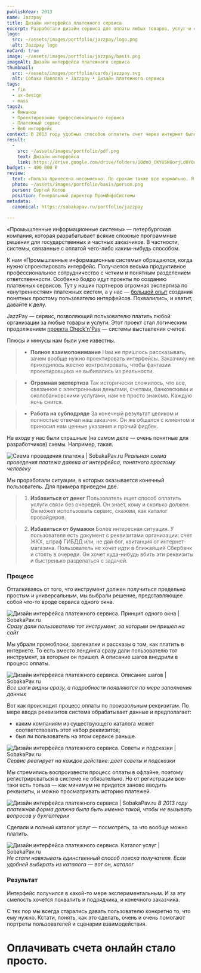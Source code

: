 ```yaml
---
publishYear: 2013
name: Jazzpay
title: Дизайн интерфейса платежного сервиса
excerpt: Разработали дизайн сервиса для оплаты любых товаров, услуг и счетов без обязательной регистрации.
logo:
  src: ~/assets/images/portfolio/jazzpay/logo.png
  alt: Jazzpay logo
noCard: true
image: ~/assets/images/portfolio/jazzpay/basis.png
imageAlt: Дизайн интерфейса платежного сервиса
thumbnail:
  src: ~/assets/images/portfolio/cards/jazzpay.svg
  alt: Собака Павлова • Jazzpay • Дизайн платежного сервиса
tags:
  - fin
  - ux-design
  - mass
tags2:
  - Финансы
  - Проектирование профессионального сервиса
  - Платежный сервис
  - Веб интерфейс
context: В 2013 году удобных способов оплатить счет через интернет было не то чтобы много. Порой было проще отстоять очередь в «Сбербанк», чем разбираться в интерфейсе неуклюжего банк-клиента.
result:
  -
    src: ~/assets/images/portfolio/pdf.png
    text: Дизайн интерфейса
    link: https://drive.google.com/drive/folders/1OdnO_CKYU5W8orjLd0YOu_awjtOjQW-c?usp=sharing
budget: ~ 400 000 ₽
review: 
  text: «Польза принесена несомненно. По срокам также все нормально. Я сознательно начал работу по подготовке мокапов на спринт раньше реализации — и все сошлось. Тесное общение было очень продуктивным. Спасибо за терпение, потому что я вел себя как «плохой» заказчик (не специально). Затягивал, откладывал, переносил… »
  photo: ~/assets/images/portfolio/basis/person.png
  person: Сергей Котов
  position: Генеральный директор ПромИнфоСистемы
metadata:
  canonical: https://sobakapav.ru/portfolio/jazzpay
  
---
```


«Промышленные информационные системы» — петербургская компания, которая разрабатывает всякие сложные программные решения для государственных и частных заказчиков. В частности, системы, связанные с оплатой чего-либо каким-нибудь способом.

К нам «Промышленные информационные системы» обращаются, когда нужно спроектировать интерфейс. Получается весьма продуктивное профессиональное сотрудничество с четким и понятным разделением ответственности. Особенно бодро идут проекты по созданию платежных сервисов. Тут у наших партнеров огромная экспертиза по «внутренностям» платежных систем, а у нас — [большой опыт](https://sobakapav.ru/portfolio) создания понятных простому пользователю интерфейсов. Похвалились, и хватит, давайте к делу.

JazzPay — cервис, позволяющий пользователю платить любой организации за любые товары и услуги. Этот проект стал логическим продолжением [проекта Check'n'Pay](https://sobakapav.ru/portfolio/checknpay) — системы выставления счетов.

Плюсы и минусы нам были уже известны.

>+ **Полное взаимопонимание**
>Нам не пришлось рассказывать, зачем вообще нужно проектировать интерфейсы. Заказчику не приходилось жестко контролировать, чтобы фантазии проектировщика не  выбивались из реальности.

>+ **Огромная экспертиза**
>Так исторически сложилось, что все, связанное с электронными деньгами, счетами, банковскими и околобанковскими услугами, нам не просто знакомо. Каждую ночь снится.

>- **Работа на субподряде**
>За конечный результат целиком и полностью отвечал наш заказчик. Он же общался с клиентом и приносил нам ценные указания и прочий фидбек.

На входе у нас были страшные (на самом деле — очень понятные для разработчиков) схемы. Например, такая.

![Схема проведения платежа | SobakaPav.ru](~/assets/images/portfolio/jazzpay/1.png)
_Реальная схема проведения платежа далека от интерфейса, понятного простому человеку_

Мы проработали ситуации, в которых оказывается конечный пользователь. Для примера приведем две.

>1. **Избавиться от денег**
>Пользователь ищет способ оплатить услуги связи без очередей. Он знает, кому и сколько должен. Он может использовать сервис, скажем, как каталог провайдеров.

>2. **Избавиться от бумажки**
>Более интересная ситуация. У пользователя есть документ с реквизитами организации: счет ЖКХ, штраф ГИБДД или, не дай бог, квитанция от интернет-магазина. Пользователь не хочет идти в ближайший Сбербанк и стоять в очереди. Он хочет куда-нибудь вбить эти реквизиты и быстренько разделаться с задачей.

### Процесс

Отталкиваясь от того, что инструмент должен получиться предельно простым и универсальным, мы выбрали решение, представляющее собой что-то вроде сервиса одного окна.

![Дизайн интерфейса платежного сервиса. Принцип одного окна | SobakaPav.ru](~/assets/images/portfolio/jazzpay/2.png)
_Сразу дали пользователю тот инструмент, за которым он пришел на сайт_

Мы убрали промоблоки, завлекалки и рассказы о том, как платить в интернете. То есть вместо лендинга сразу дали пользователю тот инструмент, за которым он пришел. А описание шагов внедрили в процесс оплаты.

![Дизайн интерфейса платежного сервиса. Описание шагов | SobakaPav.ru](~/assets/images/portfolio/jazzpay/3.png)
_Все шаги видны сразу, а подробности появляются по мере заполнения данных_

Вот как происходит процесс оплаты по произвольным реквизитам. По мере ввода реквизитов система обрабатывает данные и предполагает:

- каким компаниям из существующего каталога может соответствовать этот набор реквизитов;
- был ли пользователь на этом сервисе раньше.

![Дизайн интерфейса платежного сервиса. Советы и подсказки | SobakaPav.ru](~/assets/images/portfolio/jazzpay/4.png)
_Сервис реагирует на каждое действие: дает советы и подсказки_

Мы стремились воспроизвести процесс оплаты в офлайне, поэтому регистрироваться в системе не обязательно. Но от регистрации все-таки есть польза — как минимум не придется заново вводить реквизиты, и можно просматривать историю платежей.

![Дизайн интерфейса платежного сервиса | SobakaPav.ru](~/assets/images/portfolio/jazzpay/5.png)
_В 2013 году платежная форма должна была быть именно такой, чтобы не вызывать вопросов у бухгалтерии_

Сделали и полный каталог услуг — посмотреть, за что вообще можно платить.

![Дизайн интерфейса платежного сервиса. Каталог услуг | SobakaPav.ru](~/assets/images/portfolio/jazzpay/6.png)
_Не стали навязывать единственный способ поиска получателя. Если удобней выбирать из каталога — вот он, каталог_

### Результат

Интерфейс получился в какой-то мере экспериментальным. И за эту смелость хочется похвалить и подрядчика, и конечного заказчика.

С тех пор мы всегда старались давать пользователю конкретно то, что ему нужно. Кстати, понять, как это сделать, очень и очень помогают портреты пользователей и сценарии взаимодействия.

# Оплачивать счета онлайн стало просто.
